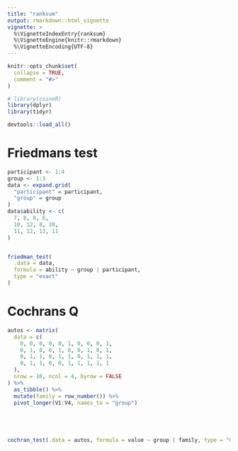 ```yaml
---
title: "ranksum"
output: rmarkdown::html_vignette
vignette: >
  %\VignetteIndexEntry{ranksum}
  %\VignetteEngine{knitr::rmarkdown}
  %\VignetteEncoding{UTF-8}
---
```


```r
knitr::opts_chunk$set(
  collapse = TRUE,
  comment = "#>"
)
```

```r
# library(coineR)
library(dplyr)
library(tidyr)

devtools::load_all()
```

# Friedmans test

```r
participant <- 1:4
group <- 1:3
data <- expand.grid(
  "participant" = participant,
  "group" = group
)
data$ability <- c(
  7, 8, 8, 6,
  10, 12, 8, 10,
  11, 12, 13, 11
)


friedman_test(
  .data = data,
  formula = ability ~ group | participant,
  type = "exact"
)
```
# Cochrans Q

```r
autos <- matrix(
  data = c(
    0, 0, 0, 0, 0, 1, 0, 0, 0, 1,
    0, 1, 0, 0, 1, 0, 0, 1, 0, 1,
    0, 1, 1, 0, 1, 1, 0, 1, 1, 1,
    0, 1, 1, 0, 0, 1, 1, 1, 1, 1
  ),
  nrow = 10, ncol = 4, byrow = FALSE
) %>%
  as_tibble() %>%
  mutate(family = row_number()) %>%
  pivot_longer(V1:V4, names_to = "group")





cochran_test(.data = autos, formula = value ~ group | family, type = "montecarlo", n_samples = 100000)
```


